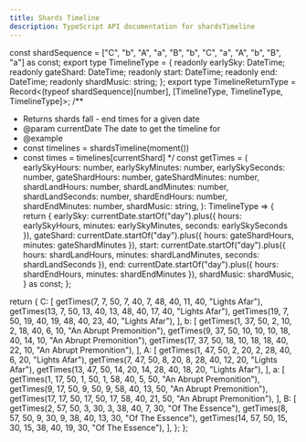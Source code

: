 ---
title: Shards Timeline
description: TypeScript API documentation for shardsTimeline
---


const shardSequence = ["C", "b", "A", "a", "B", "b", "C", "a", "A", "b", "B", "a"] as const;
export type TimelineType = {
readonly earlySky: DateTime;
readonly gateShard: DateTime;
readonly start: DateTime;
readonly end: DateTime;
readonly shardMusic: string;
};
export type TimelineReturnType = Record<(typeof shardSequence)[number], [TimelineType, TimelineType, TimelineType]>;
/\*\*

- Returns shards fall - end times for a given date
- @param currentDate The date to get the timeline for
- @example
- const timelines = shardsTimeline(moment())
- const times = timelines[currentShard]
  \*/
  const getTimes = (
  earlySkyHours: number,
  earlySkyMinutes: number,
  earlySkySeconds: number,
  gateShardHours: number,
  gateShardMinutes: number,
  shardLandHours: number,
  shardLandMinutes: number,
  shardLandSeconds: number,
  shardEndHours: number,
  shardEndMinutes: number,
  shardMusic: string,
  ): TimelineType => {
  return {
  earlySky: currentDate.startOf("day").plus({ hours: earlySkyHours, minutes: earlySkyMinutes, seconds: earlySkySeconds }),
  gateShard: currentDate.startOf("day").plus({ hours: gateShardHours, minutes: gateShardMinutes }),
  start: currentDate.startOf("day").plus({ hours: shardLandHours, minutes: shardLandMinutes, seconds: shardLandSeconds }),
  end: currentDate.startOf("day").plus({ hours: shardEndHours, minutes: shardEndMinutes }),
  shardMusic: shardMusic,
  } as const;
  };

return {
C: [
getTimes(7, 7, 50, 7, 40, 7, 48, 40, 11, 40, "Lights Afar"),
getTimes(13, 7, 50, 13, 40, 13, 48, 40, 17, 40, "Lights Afar"),
getTimes(19, 7, 50, 19, 40, 19, 48, 40, 23, 40, "Lights Afar"),
],
b: [
getTimes(1, 37, 50, 2, 10, 2, 18, 40, 6, 10, "An Abrupt Premonition"),
getTimes(9, 37, 50, 10, 10, 10, 18, 40, 14, 10, "An Abrupt Premonition"),
getTimes(17, 37, 50, 18, 10, 18, 18, 40, 22, 10, "An Abrupt Premonition"),
],
A: [
getTimes(1, 47, 50, 2, 20, 2, 28, 40, 6, 20, "Lights Afar"),
getTimes(7, 47, 50, 8, 20, 8, 28, 40, 12, 20, "Lights Afar"),
getTimes(13, 47, 50, 14, 20, 14, 28, 40, 18, 20, "Lights Afar"),
],
a: [
getTimes(1, 17, 50, 1, 50, 1, 58, 40, 5, 50, "An Abrupt Premonition"),
getTimes(9, 17, 50, 9, 50, 9, 58, 40, 13, 50, "An Abrupt Premonition"),
getTimes(17, 17, 50, 17, 50, 17, 58, 40, 21, 50, "An Abrupt Premonition"),
],
B: [
getTimes(2, 57, 50, 3, 30, 3, 38, 40, 7, 30, "Of The Essence"),
getTimes(8, 57, 50, 9, 30, 9, 38, 40, 13, 30, "Of The Essence"),
getTimes(14, 57, 50, 15, 30, 15, 38, 40, 19, 30, "Of The Essence"),
],
};
};
